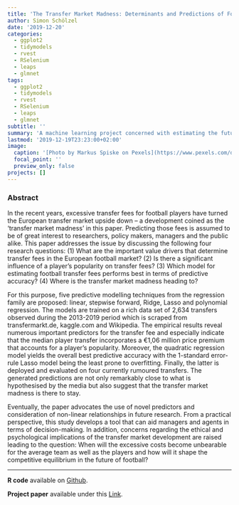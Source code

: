 ```yaml
---
title: 'The Transfer Market Madness: Determinants and Predictions of Football Player Transfer Fees'
author: Simon Schölzel
date: '2019-12-20'
categories:
  - ggplot2
  - tidymodels
  - rvest
  - RSelenium
  - leaps
  - glmnet
tags:
  - ggplot2
  - tidymodels
  - rvest
  - RSelenium
  - leaps
  - glmnet
subtitle: ''
summary: 'A machine learning project concerned with estimating the future transfer fees of European football players realized in R.'
lastmod: '2019-12-19T23:23:00+02:00'
image:
  caption: '[Photo by Markus Spiske on Pexels](https://www.pexels.com/de-de/foto/himmel-sonnenuntergang-feld-sonnenaufgang-114296/)'
  focal_point: ''
  preview_only: false
projects: []
---
```


### Abstract

In the recent years, excessive transfer fees for football players have turned the European transfer market upside down – a development coined as the ‘transfer market madness’ in this paper. Predicting those fees is assumed to be of great interest to researchers, policy makers, managers and the public alike. This paper addresses the issue by discussing the following four research questions: (1) What are the important value drivers that determine transfer fees in the European football market? (2) Is there a significant influence of a player’s popularity on transfer fees? (3) Which model for estimating football transfer fees performs best in terms of predictive accuracy? (4) Where is the transfer market madness heading to?

For this purpose, five predictive modelling techniques from the regression family are proposed: linear, stepwise forward, Ridge, Lasso and polynomial regression. The models are trained on a rich data set of 2,634 transfers observed during the 2013-2019 period which is scraped from transfermarkt.de, kaggle.com and Wikipedia. The empirical results reveal numerous important predictors for the transfer fee and especially indicate that the median player transfer incorporates a €1,06 million price premium that accounts for a player’s popularity. Moreover, the quadratic regression model yields the overall best predictive accuracy with the 1-standard error-rule Lasso model being the least prone to overfitting. Finally, the latter is deployed and evaluated on four currently rumoured transfers. The generated predictions are not only remarkably close to what is hypothesised by the media but also suggest that the transfer market madness is there to stay.

Eventually, the paper advocates the use of novel predictors and consideration of non-linear relationships in future research. From a practical perspective, this study develops a tool that can aid managers and agents in terms of decision-making. In addition, concerns regarding the ethical and psychological implications of the transfer market development are raised leading to the question: When will the excessive costs become unbearable for the average team as well as the players and how will it shape the competitive equilibrium in the future of football?

__________

**R code** available on [Github](https://github.com/simonschoe/project_player_transfers).

**Project paper** available under this [Link](https://simonschoelzel.rbind.io/football-player-transfers.pdf).
